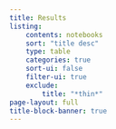 ```yaml
---
title: Results
listing: 
    contents: notebooks 
    sort: "title desc"
    type: table 
    categories: true 
    sort-ui: false 
    filter-ui: true 
    exclude:
        title: "*thin*"
page-layout: full
title-block-banner: true
---
```

